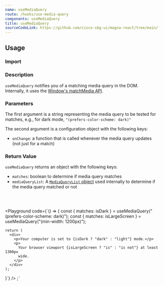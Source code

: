 ```yaml
---
name: useMediaQuery
route: /hooks/use-media-query
components: useMediaQuery
title: useMediaQuery
sourceCodeLink: https://github.com/cisco-sbg-ui/magna-react/tree/main/framework/hooks/useMediaQuery
---
```


## Usage

### Import

<ComponentImport components="useMediaQuery" />

### Description

`useMediaQuery` notifies you of a matching media query in the DOM. Internally, it uses the [Window's matchMedia API](https://developer.mozilla.org/en-US/docs/Web/API/Window/matchMedia).

### Parameters

The first argument is a string representing the media query to be tested for matches, e.g., for dark mode, `"(prefers-color-scheme: dark)"`

The second argument is a configuration object with the following keys:

- `onChange`: a function that is called whenever the media query updates (not just for a match)

### Return Value

`useMediaQuery` returns an object with the following keys:

- `matches`: boolean to determine if media query matches
- `mediaQueryList`: A [`MediaQueryList` object](https://developer.mozilla.org/en-US/docs/Web/API/MediaQueryList) used internally to determine if the media query matched or not

<br />
<br />

<Playground
  code={`() => {
    const { matches: isDark } = useMediaQuery("(prefers-color-scheme: dark)");
    const { matches: isLargeScreen } = useMediaQuery("(min-width: 1200px)");

    return (
      <div>
        <p>Your computer is set to {isDark ? "dark" : "light"} mode.</p>
        <p>
          Your browser viewport {isLargeScreen ? "is" : "is not"} at least 1300px
          wide.
        </p>
      </div>
    );

}`}
/>
;˜
